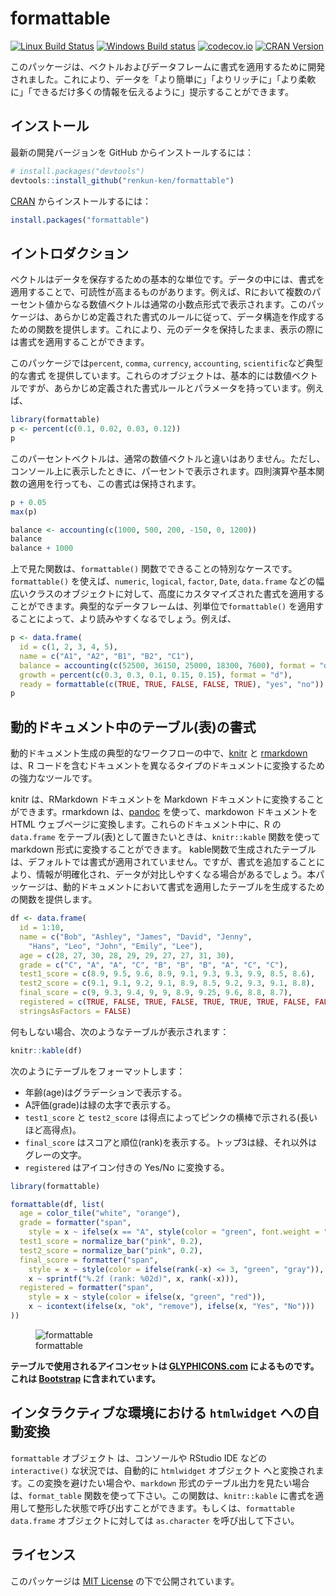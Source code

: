 # formattable

[![Linux Build Status](https://travis-ci.org/renkun-ken/formattable.png?branch=master)](https://travis-ci.org/renkun-ken/formattable) 
[![Windows Build status](https://ci.appveyor.com/api/projects/status/github/renkun-ken/formattable?svg=true)](https://ci.appveyor.com/project/renkun-ken/formattable)
[![codecov.io](http://codecov.io/github/renkun-ken/formattable/coverage.svg?branch=master)](http://codecov.io/github/renkun-ken/formattable?branch=master)
[![CRAN Version](http://www.r-pkg.org/badges/version/formattable)](http://cran.rstudio.com/web/packages/formattable)

このパッケージは、ベクトルおよびデータフレームに書式を適用するために開発されました。これにより、データを「より簡単に」「よりリッチに」「より柔軟に」「できるだけ多くの情報を伝えるように」提示することができます。

## インストール

最新の開発バージョンを GitHub からインストールするには：

```r
# install.packages("devtools")
devtools::install_github("renkun-ken/formattable")
```

[CRAN](http://cran.r-project.org/web/packages/formattable/index.html) からインストールするには：

```r
install.packages("formattable")
```

## イントロダクション

ベクトルはデータを保存するための基本的な単位です。データの中には、書式を適用することで、可読性が高まるものがあります。例えば、Rにおいて複数のパーセント値からなる数値ベクトルは通常の小数点形式で表示されます。このパッケージは、あらかじめ定義された書式のルールに従って、データ構造を作成するための関数を提供します。これにより、元のデータを保持したまま、表示の際には書式を適用することができます。

このパッケージでは`percent`, `comma`, `currency`, `accounting`, `scientific`など典型的な書式 を提供しています。これらのオブジェクトは、基本的には数値ベクトルですが、あらかじめ定義された書式ルールとパラメータを持っています。例えば、

```r
library(formattable)
p <- percent(c(0.1, 0.02, 0.03, 0.12))
p
```

このパーセントベクトルは、通常の数値ベクトルと違いはありません。ただし、コンソール上に表示したときに、パーセントで表示されます。四則演算や基本関数の適用を行っても、この書式は保持されます。

```r
p + 0.05
max(p)
```

```r
balance <- accounting(c(1000, 500, 200, -150, 0, 1200))
balance
balance + 1000
```

上で見た関数は、`formattable()` 関数でできることの特別なケースです。`formattable()` を使えば、`numeric`, `logical`, `factor`, `Date`, `data.frame` などの幅広いクラスのオブジェクトに対して、高度にカスタマイズされた書式を適用することができます。典型的なデータフレームは、列単位で`formattable()` を適用することによって、より読みやすくなるでしょう。例えば、
```r
p <- data.frame(
  id = c(1, 2, 3, 4, 5), 
  name = c("A1", "A2", "B1", "B2", "C1"),
  balance = accounting(c(52500, 36150, 25000, 18300, 7600), format = "d"),
  growth = percent(c(0.3, 0.3, 0.1, 0.15, 0.15), format = "d"),
  ready = formattable(c(TRUE, TRUE, FALSE, FALSE, TRUE), "yes", "no"))
p
```

## 動的ドキュメント中のテーブル(表)の書式

動的ドキュメント生成の典型的なワークフローの中で、[knitr](https://github.com/yihui/knitr) と [rmarkdown](http://rmarkdown.rstudio.com/) は、R コードを含むドキュメントを異なるタイプのドキュメントに変換するための強力なツールです。

knitr は、RMarkdown ドキュメントを Markdown ドキュメントに変換することができます。rmarkdown は、[pandoc](http://johnmacfarlane.net/pandoc) を使って、markdowon ドキュメントを HTML ウェブページに変換します。これらのドキュメント中に、R の `data.frame` をテーブル(表)として置きたいときは、`knitr::kable` 関数を使って markdown 形式に変換することができます。
kable関数で生成されたテーブルは、デフォルトでは書式が適用されていません。ですが、書式を追加することにより、情報が明確化され、データが対比しやすくなる場合があるでしょう。本パッケージは、動的ドキュメントにおいて書式を適用したテーブルを生成するための関数を提供します。

```r
df <- data.frame(
  id = 1:10,
  name = c("Bob", "Ashley", "James", "David", "Jenny", 
    "Hans", "Leo", "John", "Emily", "Lee"), 
  age = c(28, 27, 30, 28, 29, 29, 27, 27, 31, 30),
  grade = c("C", "A", "A", "C", "B", "B", "B", "A", "C", "C"),
  test1_score = c(8.9, 9.5, 9.6, 8.9, 9.1, 9.3, 9.3, 9.9, 8.5, 8.6),
  test2_score = c(9.1, 9.1, 9.2, 9.1, 8.9, 8.5, 9.2, 9.3, 9.1, 8.8),
  final_score = c(9, 9.3, 9.4, 9, 9, 8.9, 9.25, 9.6, 8.8, 8.7),
  registered = c(TRUE, FALSE, TRUE, FALSE, TRUE, TRUE, TRUE, FALSE, FALSE, FALSE),
  stringsAsFactors = FALSE)
```

何もしない場合、次のようなテーブルが表示されます：

```r
knitr::kable(df)
```

次のようにテーブルをフォーマットします：

* 年齢(age)はグラデーションで表示する。
* A評価(grade)は緑の太字で表示する。
* `test1_score` と `test2_score` は得点によってピンクの横棒で示される(長いほど高得点)。
* `final_score` はスコアと順位(rank)を表示する。トップ3は緑、それ以外はグレーの文字。
* `registered` はアイコン付きの Yes/No に変換する。

```r
library(formattable)

formattable(df, list(
  age = color_tile("white", "orange"),
  grade = formatter("span",
    style = x ~ ifelse(x == "A", style(color = "green", font.weight = "bold"), NA)),
  test1_score = normalize_bar("pink", 0.2),
  test2_score = normalize_bar("pink", 0.2),
  final_score = formatter("span",
    style = x ~ style(color = ifelse(rank(-x) <= 3, "green", "gray")),
    x ~ sprintf("%.2f (rank: %02d)", x, rank(-x))),
  registered = formatter("span", 
    style = x ~ style(color = ifelse(x, "green", "red")),
    x ~ icontext(ifelse(x, "ok", "remove"), ifelse(x, "Yes", "No")))
))
```

![formattable](./formattable.png?raw=true)

**テーブルで使用されるアイコンセットは [GLYPHICONS.com](http://GLYPHICONS.com) によるものです。これは [Bootstrap](http://getbootstrap.com/components/#glyphicons) に含まれています。**

## インタラクティブな環境における `htmlwidget` への自動変換

`formattable` オブジェクト は、コンソールや RStudio IDE などの `interactive()` な状況では、自動的に `htmlwidget` オブジェクト へと変換されます。この変換を避けたい場合や、`markdown` 形式のテーブル出力を見たい場合は、`format_table` 関数を使って下さい。この関数は、`knitr::kable` に書式を適用して整形した状態で呼び出すことができます。もしくは、`formattable data.frame` オブジェクトに対しては `as.character` を呼び出して下さい。

## ライセンス

このパッケージは [MIT License](http://opensource.org/licenses/MIT) の下で公開されています。
